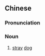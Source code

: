 ==Chinese==
{{zh-forms|type=21}}

===Pronunciation===
{{zh-pron
|m=liúlànggǒu
|c=lau4 long6 gau2
|cat=n
}}

===Noun===
{{zh-noun}}

# [[stray]] [[dog]]